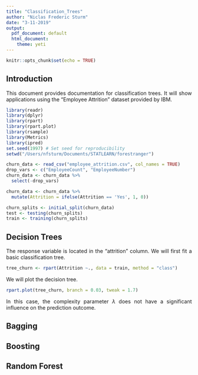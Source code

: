 ```yaml
---
title: "Classification_Trees"
author: "Niclas Frederic Sturm"
date: "3-11-2019"
output:
  pdf_document: default
  html_document:
    theme: yeti
---
```


<style>
body {
text-align: justify}
</style>

```r
knitr::opts_chunk$set(echo = TRUE)
```

## Introduction

This document provides documentation for classification trees. It will show applications using the "Employee Attrition" dataset provided by IBM. 

```r
library(readr)
library(dplyr)
library(rpart)
library(rpart.plot)
library(rsample)
library(Metrics)
library(ipred)
set.seed(1997) # Set seed for reproducibility
setwd("/Users/nfsturm/Documents/STATLEARN/forestranger")

churn_data <- read_csv("employee_attrition.csv", col_names = TRUE)
drop_vars <- c("EmployeeCount", "EmployeeNumber")
churn_data <- churn_data %>%
  select(-drop_vars)

churn_data <- churn_data %>%
  mutate(Attrition = ifelse(Attrition == 'Yes', 1, 0))

```


```r
churn_splits <- initial_split(churn_data)
test <- testing(churn_splits)
train <- training(churn_splits)
```

## Decision Trees

The response variable is located in the "attrition" column. We will first fit a basic classification tree.

```r
tree_churn <- rpart(Attrition ~., data = train, method = "class")
```

We will plot the decision tree. 

```r
rpart.plot(tree_churn, branch = 0.03, tweak = 1.7)
```

In this case, the complexity parameter $\lambda$ does not have a significant influence on the prediction outcome. 

## Bagging 

## Boosting

## Random Forest

